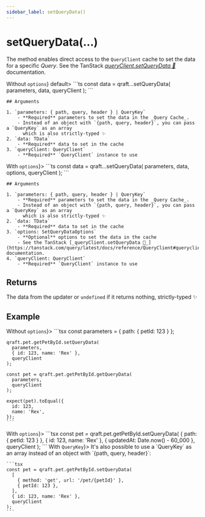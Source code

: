 ```yaml
---
sidebar_label: setQueryData()
---
```



# setQueryData(...)

The method enables direct access to the `QueryClient` cache to set the data for a specific _Query_.
See the TanStack [_queryClient.setQueryData 🌴_](https://tanstack.com/query/latest/docs/reference/QueryClient#queryclientsetquerydata) documentation.

<Tabs>
  <TabItem value="without-options" label={<span style={{verticalAlign: 'middle'}}>Without <code>options</code></span>} default>
    ```ts
    const data = qraft.<service>.<operation>.setQueryData(
      parameters,
      data,
      queryClient
    );
    ```

    ## Arguments

    1. `parameters: { path, query, header } | QueryKey`
        - **Required** parameters to set the data in the _Query Cache_.
        - Instead of an object with `{path, query, header}`, you can pass a `QueryKey` as an array
          which is also strictly-typed ✨
    2. `data: TData`
        - **Required** data to set in the cache
    3. `queryClient: QueryClient`
        - **Required** `QueryClient` instance to use
  </TabItem>
  <TabItem value="with-options" label={<span style={{verticalAlign: 'middle'}}>With <code>options</code></span>}>
    ```ts
    const data = qraft.<service>.<operation>.setQueryData(
      parameters,
      data,
      options,
      queryClient
    );
    ```

    ## Arguments

    1. `parameters: { path, query, header } | QueryKey`
        - **Required** parameters to set the data in the _Query Cache_.
        - Instead of an object with `{path, query, header}`, you can pass a `QueryKey` as an array
          which is also strictly-typed ✨
    2. `data: TData`
        - **Required** data to set in the cache
    3. `options: SetQueryDataOptions`
        - **Optional** options to set the data in the cache
        - See the TanStack [_queryClient.setQueryData 🌴_](https://tanstack.com/query/latest/docs/reference/QueryClient#queryclientsetquerydata) documentation.
    4. `queryClient: QueryClient`
        - **Required** `QueryClient` instance to use
  </TabItem>
</Tabs>

## Returns

The data from the updater or `undefined` if it returns nothing, strictly-typed ✨

## Example

<Tabs>
  <TabItem value="without-options" label={<span style={{verticalAlign: 'middle'}}>Without <code>options</code></span>}>
    ```tsx
    const parameters = { path: { petId: 123 } };

    qraft.pet.getPetById.setQueryData(
      parameters,
      { id: 123, name: 'Rex' },
      queryClient
    );

    const pet = qraft.pet.getPetById.getQueryData(
      parameters,
      queryClient
    );

    expect(pet).toEqual({
      id: 123,
      name: 'Rex',
    });
    ```
  </TabItem>
  <TabItem value="with-options" label={<span style={{verticalAlign: 'middle'}}>With <code>options</code></span>}>
    ```tsx
    const pet = qraft.pet.getPetById.setQueryData(
      { path: { petId: 123 } },
      { id: 123, name: 'Rex' },
      { updatedAt: Date.now() - 60_000 },
      queryClient
    );
    ```
  </TabItem>
  <TabItem value="with-query-key" label={<span style={{verticalAlign: 'middle'}}>With <code>QueryKey</code></span>}>
    It's also possible to use a `QueryKey` as an array instead of an object with `{path, query, header}`:

    ```tsx
    const pet = qraft.pet.getPetById.setQueryData(
      [
        { method: 'get', url: '/pet/{petId}' },
        { petId: 123 },
      ],
      { id: 123, name: 'Rex' },
      queryClient
    );
    ```
  </TabItem>
</Tabs>
